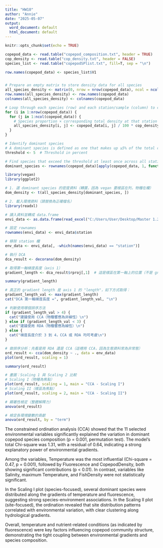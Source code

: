 ```yaml
---
title: "HW10"
author: "Annie"
date: "2025-05-07"
output:
  word_document: default
  html_document: default
---
```


```r
knitr::opts_chunk$set(echo = TRUE)
```

```r
copepod_data <- read.table("copepod_composition.txt", header = TRUE)
cop_density <- read.table("cop_density.txt", header = FALSE)
species_list <- read.table("copepodSPlist.txt", fill=T, sep = "\n")

row.names(copepod_data) <- species_list$V1


# Prepare an empty matrix to store density data for all species
all_species_density <- matrix(0, nrow = nrow(copepod_data), ncol = ncol(copepod_data))
row.names(all_species_density) <- row.names(copepod_data)
colnames(all_species_density) <- colnames(copepod_data)

# Loop through each species (row) and each station/sample (column) to calculate density
for (i in 1:nrow(copepod_data)) {
  for (j in 1:ncol(copepod_data)) {
    # Species proportion × corresponding total density at that station
    all_species_density[i, j] <- copepod_data[i, j] / 100 * cop_density[j, 1]
  }
}

# Identify dominant species
# A dominant species is defined as one that makes up ≥5% of the total composition at any cruise-station
threshold <- 5  # Threshold in percent

# Find species that exceed the threshold at least once across all stations
dominant_species <- rownames(copepod_data)[apply(copepod_data, 1, function(x) any(x >= threshold))]
```

```r
library(vegan)
library(ggplot2)

# 1. 選 dominant species 的密度資料（轉置，因為 vegan 要樣區在列，物種在欄）
dom_density <- t(all_species_density[dominant_species, ])

# 2. 載入環境資料（請替換為正確檔名）
library(readxl)

# 讀入資料並轉成 data.frame
envi_data <- as.data.frame(read_excel("C:/Users/User/Desktop/Master 1.2/R/HW/enviANDdensity.xls"))

# 設定 rownames
rownames(envi_data) <- envi_data$station

# 移除 station 欄
env_data <- envi_data[, -which(names(envi_data) == "station")]
```

```r
# 執行 DCA
dca_result <- decorana(dom_density)

# 取得第一軸梯度長度（axis 1）
gradient_length <- dca_result$rproj[,1]  # 這是樣區在第一軸上的位置（不是 gradient length）

summary(gradient_length)

# 真正的 gradient length 是 axis 1 的 "length"，如下方式取得：
gradient_length_val <- max(gradient_length)
cat("DCA 第一軸梯度長度 =", gradient_length_val, "\n")

# 判斷使用哪個排序方法
if (gradient_length_val > 4) {
  cat("建議使用 CCA（物種響應為非線性）\n")
} else if (gradient_length_val < 3) {
  cat("建議使用 RDA（物種響應為線性）\n")
} else {
  cat("梯度長度介於 3 到 4，CCA 或 RDA 均可考慮\n")
}

```



```r


# 做排序分析：先看是用 RDA 還是 CCA（這裡用 CCA，因為生態資料常為非常態）
ord_result <- cca(dom_density ~ ., data = env_data)
plot(ord_result, scaling = 1)

summary(ord_result)

# 畫圖：Scaling 1 與 Scaling 2 比較
# Scaling I（物種為焦點）
plot(ord_result, scaling = 1, main = "CCA - Scaling I")
# Scaling II（樣區為焦點）
plot(ord_result, scaling = 2, main = "CCA - Scaling II")
```


```r
# 顯著性檢定（整體解釋力）
anova(ord_result)

# 檢定各環境變數的貢獻
anova(ord_result, by = "term")

```

The constrained ordination analysis (CCA) showed that the 11 selected environmental variables significantly explained the variation in dominant copepod species composition (p = 0.001, permutation test). The model’s total Chi-square was 1.31, with a residual of 0.64, indicating a strong explanatory power of environmental gradients.

Among the variables, Temperature was the most influential (Chi-square = 0.47, p = 0.001), followed by Fluorescence and CopepodDensity, both showing significant contributions (p < 0.01). In contrast, variables like Salinity, maximum Temperature, and FishDensity were not statistically significant.

In the Scaling I plot (species-focused), several dominant species were distributed along the gradients of temperature and fluorescence, suggesting strong species-environment associations. In the Scaling II plot (site-focused), the ordination revealed that site distribution patterns correlated with environmental variation, with clear clustering along hydrological gradients.

Overall, temperature and nutrient-related conditions (as indicated by fluorescence) were key factors influencing copepod community structure, demonstrating the tight coupling between environmental gradients and species composition.

